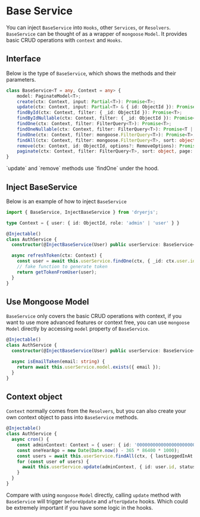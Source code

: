 
# Base Service

You can inject `BaseService` into `Hooks`, other `Services`, or `Resolvers`.
`BaseService` can be thought of as a wrapper of `mongoose` `Model`.
It provides basic CRUD operations with `context` and `Hooks`.

## Interface

Below is the type of `BaseService`, which shows the methods and their parameters.

```ts copy
class BaseService<T = any, Context = any> {
    model: PaginateModel<T>;
    create(ctx: Context, input: Partial<T>): Promise<T>;
    update(ctx: Context, input: Partial<T> & { id: ObjectId }): Promise<T>;
    findById(ctx: Context, filter: { _id: ObjectId }): Promise<T>;
    findByIdNullable(ctx: Context, filter: { _id: ObjectId }): Promise<T | null>;
    findOne(ctx: Context, filter: FilterQuery<T>): Promise<T>;
    findOneNullable(ctx: Context, filter: FilterQuery<T>): Promise<T | null>;
    findOne(ctx: Context, filter: mongoose.FilterQuery<T>): Promise<T>;
    findAll(ctx: Context, filter: mongoose.FilterQuery<T>, sort: object): Promise<T[]>;
    remove(ctx: Context, id: ObjectId, options?: RemoveOptions): Promise<SuccessResponse>;
    paginate(ctx: Context, filter: FilterQuery<T>, sort: object, page: number, limit: number): PaginateResult;
}
```

<Callout>
  `update` and `remove` methods use `findOne` under the hood.
</Callout>

## Inject BaseService

Below is an example of how to inject `BaseService`

```ts copy
import { BaseService, InjectBaseService } from 'dryerjs';

type Context = { user: { id: ObjectId, role: 'admin' | 'user' } }

@Injectable()
class AuthService {
  constructor(@InjectBaseService(User) public userService: BaseService<User, Context>) {}

  async refreshToken(ctx: Context) {
    const user = await this.userService.findOne(ctx, { _id: ctx.user.id });
    // fake function to generate token
    return getTokenFromUser(user);
  }
}
```

## Use Mongoose Model

`BaseService` only covers the basic CRUD operations with context, if you want to use more advanced features or context free,
you can use `mongoose` `Model` directly by accessing `model` property of `BaseService`.

```ts copy
@Injectable()
class AuthService {
  constructor(@InjectBaseService(User) public userService: BaseService<User, Context>) {}

  async isEmailTaken(email: string) {
    return await this.userService.model.exists({ email });
  }
}
```

## Context object

`Context` normally comes from the `Resolvers`, but you can also create your own context object to pass into `BaseService` methods.

```ts copy
@Injectable()
class AuthService {
  async cron() {
    const adminContext: Context = { user: { id: '000000000000000000000000', role: 'admin' } };
    const oneYearAgo = new Date(Date.now() - 365 * 86400 * 1000);
    const users = await this.userService.findAll(ctx, { lastLoggedInAt: { $lt: oneYearAgo } });
    for (const user of users) {
      await this.userService.update(adminContext, { id: user.id, status: 'inactive' });
    }
  }
}
```

Compare with using `mongoose` `Model` directly, calling `update` method with `BaseService` will trigger `beforeUpdate` and `afterUpdate` hooks.
Which could be extremely important if you have some logic in the hooks.

